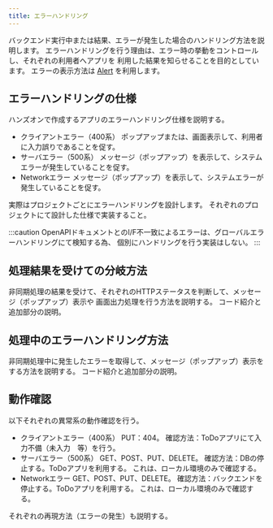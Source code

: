 ```yaml
---
title: エラーハンドリング
---
```


バックエンド実行中または結果、エラーが発生した場合のハンドリング方法を説明します。
エラーハンドリングを行う理由は、エラー時の挙動をコントロールし、それぞれの利用者へアプリを
利用した結果を知らせることを目的としています。
エラーの表示方法は [Alert](https://reactnative.dev/docs/alert) を利用します。

## エラーハンドリングの仕様

ハンズオンで作成するアプリのエラーハンドリング仕様を説明する。

- クライアントエラー（400系）
ポップアップまたは、画面表示して、利用者に入力誤りであることを促す。
- サーバエラー（500系）
メッセージ（ポップアップ）を表示して、システムエラーが発生していることを促す。
- Networkエラー
メッセージ（ポップアップ）を表示して、システムエラーが発生していることを促す。

実際はプロジェクトごとにエラーハンドリングを設計します。
それぞれのプロジェクトにて設計した仕様で実装すること。

:::caution
OpenAPIドキュメントとのI/F不一致によるエラーは、グローバルエラーハンドリングにて検知する為、
個別にハンドリングを行う実装はしない。
:::

## 処理結果を受けての分岐方法

非同期処理の結果を受けて、それぞれのHTTPステータスを判断して、メッセージ（ポップアップ）表示や
画面出力処理を行う方法を説明する。
コード紹介と追加部分の説明。

## 処理中のエラーハンドリング方法

非同期処理中に発生したエラーを取得して、メッセージ（ポップアップ）表示をする方法を説明する。
コード紹介と追加部分の説明。

## 動作確認

以下それぞれの異常系の動作確認を行う。

- クライアントエラー（400系）
PUT：404。
確認方法：ToDoアプリにて入力不備（未入力　等）を行う。
- サーバエラー（500系）
GET、POST、PUT、DELETE。
確認方法：DBの停止する。ToDoアプリを利用する。
これは、ローカル環境のみで確認する。
- Networkエラー
GET、POST、PUT、DELETE。
確認方法：バックエンドを停止する。ToDoアプリを利用する。
これは、ローカル環境のみで確認する。

それぞれの再現方法（エラーの発生）も説明する。

